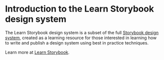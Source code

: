 
<Meta title='components|Welcome/Design System/Introduction' />

# Introduction to the Learn Storybook design system

The Learn Storybook design system is a subset of the full [Storybook design system](https://github.com/storybookjs/design-system/), created as a learning resource for those interested in learning how to write and publish a design system using best in practice techniques.

Learn more at [Learn Storybook](https://learnstorybook.com).
